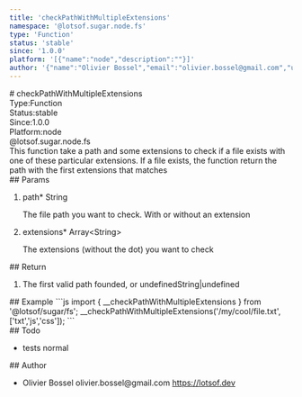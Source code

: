 ```yaml
---
title: 'checkPathWithMultipleExtensions'
namespace: '@lotsof.sugar.node.fs'
type: 'Function'
status: 'stable'
since: '1.0.0'
platform: '[{"name":"node","description":""}]'
author: '{"name":"Olivier Bossel","email":"olivier.bossel@gmail.com","url":"https://lotsof.dev"}'
---
```

<div class="docmap-mdx">
# checkPathWithMultipleExtensions
<div class="_metas">
<div class="_type"><span class="_type-label">Type:</span><span class="_type-value">Function</span></div>
<div class="_status"><span class="_status-label">Status:</span><span class="_status-value -stable">stable</span></div>
<div class="_since"><span class="_since-label">Since:</span><span class="_since-value">1.0.0</span></div>
<div class="_platform"><span class="_platform-label">Platform:</span><span class="_platform-value -node">node</span></div>
</div>
<div class="_namespace">@lotsof.sugar.node.fs</div>
<div class="_description">
This function take a path and some extensions to check if a file
exists with one of these particular extensions.
If a file exists, the function return the path with the first extensions that matches
</div>
<div class="_params">
## Params
<ol class="_list">
<li class="_item">
<span class="_name">path<span class="_required">*</span></span><span class="_default"></span> <span class="_type">String</span>
<p class="_description">The file path you want to check&period; With or without an extension</p>
</li>
<li class="_item">
<span class="_name">extensions<span class="_required">*</span></span><span class="_default"></span> <span class="_type">Array&lt;String&gt;</span>
<p class="_description">The extensions &lpar;without the dot&rpar; you want to check</p>
</li>
</ol>
</div>
<div class="_return">
## Return
<ol class="_list">
<li class="_item">
<span class="_description">The first valid path founded, or undefined</span><span class="_default"></span><span class="_type">String&vert;undefined</span>
</li>
</ol>
</div>
<div class="_examples">
## Example
```js
import { __checkPathWithMultipleExtensions } from '@lotsof/sugar/fs';
__checkPathWithMultipleExtensions('/my/cool/file.txt', ['txt','js','css']);
```
</div>
<div class="_todo">
## Todo
<ul class="_list">
<li class="_item">
<span class="_description">tests</span>
<span class="_priority -normal">normal</span>
</li>
</ul>
</div>
<div class="_author">
## Author
<ul class="_list">
<li class="_item">
<span class="_name">Olivier Bossel</span>
<span class="_email">olivier.bossel@gmail.com</span>
<a href="https://lotsof.dev" target="_blank" class="_url">https://lotsof.dev</a>
</li>
</ul>
</div>
</div>